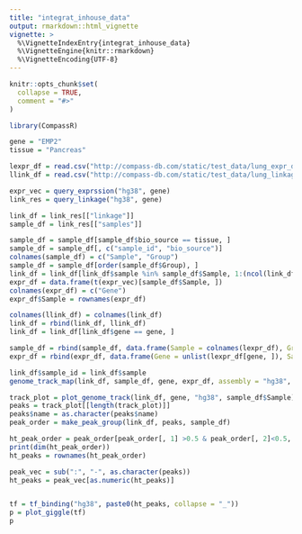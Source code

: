 ```yaml
---
title: "integrat_inhouse_data"
output: rmarkdown::html_vignette
vignette: >
  %\VignetteIndexEntry{integrat_inhouse_data}
  %\VignetteEngine{knitr::rmarkdown}
  %\VignetteEncoding{UTF-8}
---
```


```r
knitr::opts_chunk$set(
  collapse = TRUE,
  comment = "#>"
)
```

```r
library(CompassR)
```


```r
gene = "EMP2"
tissue = "Pancreas"

lexpr_df = read.csv("http://compass-db.com/static/test_data/lung_expr_df.csv", header = TRUE, row.names = 1)
llink_df = read.csv("http://compass-db.com/static/test_data/lung_linkage_bed.csv", header = TRUE, row.names = 1)
```

```r
expr_vec = query_exprssion("hg38", gene)
link_res = query_linkage("hg38", gene)

link_df = link_res[["linkage"]]
sample_df = link_res[["samples"]]

sample_df = sample_df[sample_df$bio_source == tissue, ]
sample_df = sample_df[, c("sample_id", "bio_source")]
colnames(sample_df) = c("Sample", "Group")
sample_df = sample_df[order(sample_df$Group), ]
link_df = link_df[link_df$sample %in% sample_df$Sample, 1:(ncol(link_df)-5)]
expr_df = data.frame(t(expr_vec)[sample_df$Sample, ])
colnames(expr_df) = c("Gene")
expr_df$Sample = rownames(expr_df)
```


```r
colnames(llink_df) = colnames(link_df)
link_df = rbind(link_df, llink_df)
link_df = link_df[link_df$gene == gene, ]

sample_df = rbind(sample_df, data.frame(Sample = colnames(lexpr_df), Group = "Lung", row.names = colnames(lexpr_df)))
expr_df = rbind(expr_df, data.frame(Gene = unlist(lexpr_df[gene, ]), Sample = colnames(lexpr_df), row.names =  colnames(lexpr_df)))
```



```r
link_df$sample_id = link_df$sample
genome_track_map(link_df, sample_df, gene, expr_df, assembly = "hg38", legend.position="left", t = -20, b = 20)
```

```r
track_plot = plot_genome_track(link_df, gene, "hg38", sample_df$Sample)
peaks = track_plot[[length(track_plot)]]
peaks$name = as.character(peaks$name)
peak_order = make_peak_group(link_df, peaks, sample_df)

ht_peak_order = peak_order[peak_order[, 1] >0.5 & peak_order[, 2]<0.5, ]
print(dim(ht_peak_order))
ht_peaks = rownames(ht_peak_order)

peak_vec = sub(":", "-", as.character(peaks))
ht_peaks = peak_vec[as.numeric(ht_peaks)]


tf = tf_binding("hg38", paste0(ht_peaks, collapse = "_"))
p = plot_giggle(tf)
p
```





